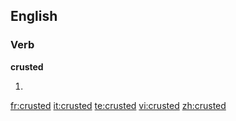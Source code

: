 ==English==

===Verb===
'''crusted'''

# {{past of|[[crust]]}}

[[fr:crusted]]
[[it:crusted]]
[[te:crusted]]
[[vi:crusted]]
[[zh:crusted]]